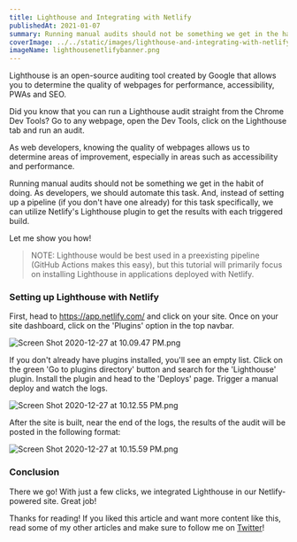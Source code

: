 ```yaml
---
title: Lighthouse and Integrating with Netlify
publishedAt: 2021-01-07
summary: Running manual audits should not be something we get in the habit of doing. As developers, we should automate this task. And, instead of setting up a pipeline (if you don't have one already) for this task specifically, we can utilize Netlify's Lighthouse plugin to get the results with each triggered build.
coverImage: ../../static/images/lighthouse-and-integrating-with-netlify/lighthousenetlifybanner.png
imageName: lighthousenetlifybanner.png
---
```


Lighthouse is an open-source auditing tool created by Google that allows you to determine the quality of webpages for performance, accessibility, PWAs and SEO.

Did you know that you can run a Lighthouse audit straight from the Chrome Dev Tools? Go to any webpage, open the Dev Tools, click on the Lighthouse tab and run an audit.

As web developers, knowing the quality of webpages allows us to determine areas of improvement, especially in areas such as accessibility and performance.

Running manual audits should not be something we get in the habit of doing. As developers, we should automate this task. And, instead of setting up a pipeline (if you don't have one already) for this task specifically, we can utilize Netlify's Lighthouse plugin to get the results with each triggered build.

Let me show you how!

> NOTE: Lighthouse would be best used in a preexisting pipeline (GitHub Actions makes this easy), but this tutorial will primarily focus on installing Lighthouse in applications deployed with Netlify.

### Setting up Lighthouse with Netlify

First, head to https://app.netlify.com/ and click on your site.
Once on your site dashboard, click on the 'Plugins' option in the top navbar.

![Screen Shot 2020-12-27 at 10.09.47 PM.png](https://cdn.hashnode.com/res/hashnode/image/upload/v1609128622356/C2Fy_uocp.png)

If you don't already have plugins installed, you'll see an empty list. Click on the green 'Go to plugins directory' button and search for the 'Lighthouse' plugin. Install the plugin and head to the 'Deploys' page. Trigger a manual deploy and watch the logs.

![Screen Shot 2020-12-27 at 10.12.55 PM.png](https://cdn.hashnode.com/res/hashnode/image/upload/v1609128789421/LxSF_26oX.png)

After the site is built, near the end of the logs, the results of the audit will be posted in the following format:

![Screen Shot 2020-12-27 at 10.15.59 PM.png](https://cdn.hashnode.com/res/hashnode/image/upload/v1609129039333/OnM-uIJm0.png)

### Conclusion

There we go! With just a few clicks, we integrated Lighthouse in our Netlify-powered site. Great job!

Thanks for reading! If you liked this article and want more content like this, read some of my other articles and make sure to follow me on [Twitter](https://twitter.com/BraydonCoyer)!
